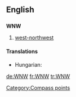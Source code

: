 ==English==

==={{abbreviation}}===
'''WNW'''

# [[west-northwest]]

====Translations====
{{trans-top|west-northwest}}
* Hungarian: {{t-|hu|NyÉNy}}
{{trans-mid}}
{{trans-bottom}}

[[Category:Compass points]]

[[de:WNW]]
[[fr:WNW]]
[[tr:WNW]]
